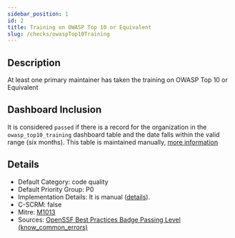 ```yaml
---
sidebar_position: 1
id: 2
title: Training on OWASP Top 10 or Equivalent
slug: /checks/owaspTop10Training
---
```


<!-- BANNER:START -->

<!-- BANNER:END -->

<!-- DESCRIPTION:START -->
## Description
At least one primary maintainer has taken the training on OWASP Top 10 or Equivalent
<!-- DESCRIPTION:END -->

## Dashboard Inclusion

It is considered `passed` if there is a record for the organization in the `owasp_top10_training` dashboard table and the date falls within the valid range (six months). This table is maintained manually, [more information](https://github.com/OpenPathfinder/visionBoard/issues/63)

<!-- DETAILS:START -->
## Details
- Default Category: code quality
- Default Priority Group: P0
- Implementation Details: It is manual ([details](https://github.com/OpenPathfinder/visionBoard/issues/63)).
- C-SCRM: false
- Mitre: [M1013](https://attack.mitre.org/mitigations/M1013/)
- Sources: [OpenSSF Best Practices Badge Passing Level (know_common_errors)](https://www.bestpractices.dev/en/criteria?details=true&rationale=true#0.know_common_errors)

<!-- DETAILS:END -->
